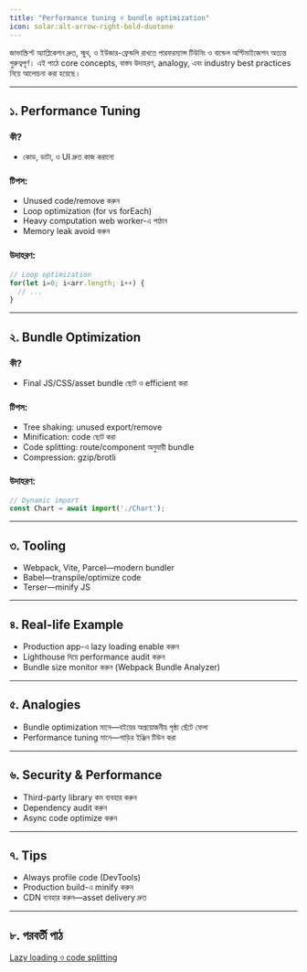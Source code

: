 ```yaml
---
title: "Performance tuning ও bundle optimization"
icon: solar:alt-arrow-right-bold-duotone
---
```


জাভাস্ক্রিপ্ট অ্যাপ্লিকেশন দ্রুত, স্মুথ, ও ইউজার-ফ্রেন্ডলি রাখতে পারফরম্যান্স টিউনিং ও বান্ডেল অপ্টিমাইজেশন অত্যন্ত গুরুত্বপূর্ণ। এই পাঠে core concepts, বাস্তব উদাহরণ, analogy, এবং industry best practices নিয়ে আলোচনা করা হয়েছে।

---

## ১. Performance Tuning

### কী?
- কোড, ডাটা, ও UI দ্রুত কাজ করানো

### টিপস:
- Unused code/remove করুন
- Loop optimization (for vs forEach)
- Heavy computation web worker-এ পাঠান
- Memory leak avoid করুন

### উদাহরণ:
```js
// Loop optimization
for(let i=0; i<arr.length; i++) {
  // ...
}
```

---

## ২. Bundle Optimization

### কী?
- Final JS/CSS/asset bundle ছোট ও efficient করা

### টিপস:
- Tree shaking: unused export/remove
- Minification: code ছোট করা
- Code splitting: route/component অনুযায়ী bundle
- Compression: gzip/brotli

### উদাহরণ:
```js
// Dynamic import
const Chart = await import('./Chart');
```

---

## ৩. Tooling
- Webpack, Vite, Parcel—modern bundler
- Babel—transpile/optimize code
- Terser—minify JS

---

## ৪. Real-life Example
- Production app-এ lazy loading enable করুন
- Lighthouse দিয়ে performance audit করুন
- Bundle size monitor করুন (Webpack Bundle Analyzer)

---

## ৫. Analogies
- Bundle optimization মানে—বইয়ের অপ্রয়োজনীয় পৃষ্ঠা ছেঁটে ফেলা
- Performance tuning মানে—গাড়ির ইঞ্জিন টিউন করা

---

## ৬. Security & Performance
- Third-party library কম ব্যবহার করুন
- Dependency audit করুন
- Async code optimize করুন

---

## ৭. Tips
- Always profile code (DevTools)
- Production build-এ minify করুন
- CDN ব্যবহার করুন—asset delivery দ্রুত

---

## ৮. পরবর্তী পাঠ

[Lazy loading ও code splitting](/js/lazy-loading)
